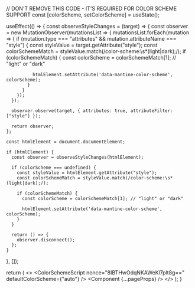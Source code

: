 


  // DON'T REMOVE THIS CODE - IT'S REQUIRED FOR COLOR SCHEME SUPPORT
  const [colorScheme, setColorScheme] = useState();

  useEffect(() => {
    const observeStyleChanges = (target) => {
      const observer = new MutationObserver(mutationsList => {
        mutationsList.forEach(mutation => {
          if (mutation.type === "attributes" && mutation.attributeName === "style") {
            const styleValue = target.getAttribute("style");
            const colorSchemeMatch = styleValue.match(/color-scheme:\s*(light|dark);/);
            if (colorSchemeMatch) {
              const colorScheme = colorSchemeMatch[1]; // "light" or "dark"

              htmlElement.setAttribute('data-mantine-color-scheme', colorScheme);
            }
          }
        });
      });

      observer.observe(target, { attributes: true, attributeFilter: ["style"] });

      return observer;
    };

    const htmlElement = document.documentElement;

    if (htmlElement) {
      const observer = observeStyleChanges(htmlElement);

      if (colorScheme === undefined) {
        const styleValue = htmlElement.getAttribute("style");
        const colorSchemeMatch = styleValue.match(/color-scheme:\s*(light|dark);/);

        if (colorSchemeMatch) {
          const colorScheme = colorSchemeMatch[1]; // "light" or "dark"

          htmlElement.setAttribute('data-mantine-color-scheme', colorScheme);
        }
      }

      return () => {
        observer.disconnect();
      };
    }
  }, []);


  return (
    <>
      <ColorSchemeScript
        nonce="8IBTHwOdqNKAWeKl7plt8g=="
        defaultColorScheme={"auto"}
      />
        <MantineProvider>
        <Component {...pageProps} />
        <Analytics />
    </MantineProvider>
    </>
  );
}
